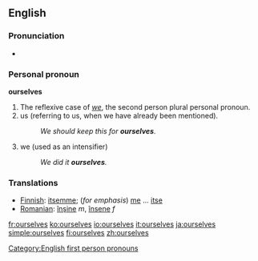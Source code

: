 ==English==

{{rank|offer|promise|obliged|911|ourselves|pale|happiness|religion}}

===Pronunciation===
*{{audio|en-us-ourselves.ogg|Audio (US)}}

===Personal pronoun===
'''ourselves'''
# The reflexive case of ''[[we]]'', the second person plural personal pronoun.
# us (referring to us, when we have already been mentioned).
#:''We should keep this for '''ourselves'''.'' 
# we (used as an intensifier)
#:''We did it '''ourselves'''.''

===Translations===
{{top}}
*[[Finnish]]: [[itsemme]]; (''for emphasis'') [[me#Finnish|me]] ... [[itse]]
* [[Romanian]]: [[înşine]] ''m'', [[însene]] ''f''
{{bottom}}

[[Category:English first person pronouns]]

[[fr:ourselves]]
[[ko:ourselves]]
[[io:ourselves]]
[[it:ourselves]]
[[ja:ourselves]]
[[simple:ourselves]]
[[fi:ourselves]]
[[zh:ourselves]]